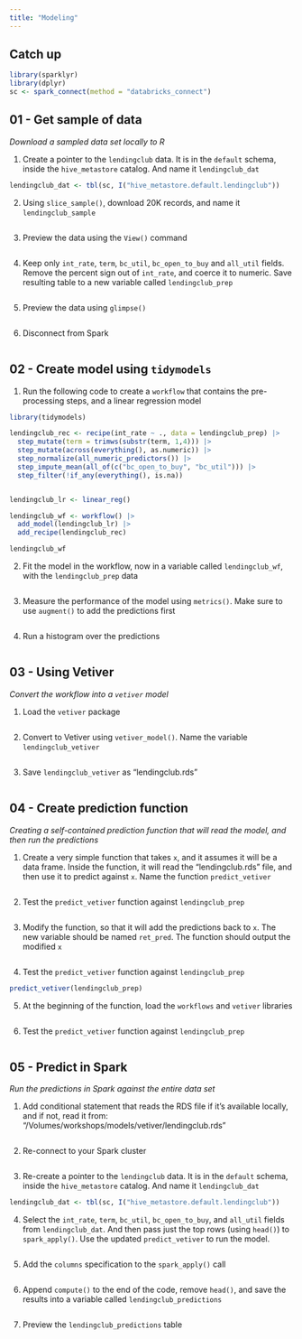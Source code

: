 ```yaml
---
title: "Modeling"
---
```


## Catch up

```r
library(sparklyr)
library(dplyr)
sc <- spark_connect(method = "databricks_connect")
```

## 01 - Get sample of data
*Download a sampled data set locally to R*

1. Create a pointer to the `lendingclub` data. It is in the `default` schema, 
inside the `hive_metastore` catalog. And name it `lendingclub_dat`

```r
lendingclub_dat <- tbl(sc, I("hive_metastore.default.lendingclub"))
```

2. Using `slice_sample()`, download 20K records, and name it `lendingclub_sample`

```r

```

3. Preview the data using the `View()` command
```r

```

4. Keep only `int_rate`, `term`, `bc_util`, `bc_open_to_buy` and `all_util` 
fields. Remove the percent sign out of `int_rate`, and coerce it to numeric. 
Save resulting table to a new variable called `lendingclub_prep`
```r

```

5. Preview the data using `glimpse()`
```r

```

6. Disconnect from Spark

```r

```


## 02 - Create model using `tidymodels`

1. Run the following code to create a `workflow` that contains the pre-processing
steps, and a linear regression model
```r
library(tidymodels)

lendingclub_rec <- recipe(int_rate ~ ., data = lendingclub_prep) |> 
  step_mutate(term = trimws(substr(term, 1,4))) |> 
  step_mutate(across(everything(), as.numeric)) |> 
  step_normalize(all_numeric_predictors()) |>
  step_impute_mean(all_of(c("bc_open_to_buy", "bc_util"))) |>   
  step_filter(!if_any(everything(), is.na))


lendingclub_lr <- linear_reg()

lendingclub_wf <- workflow() |> 
  add_model(lendingclub_lr) |> 
  add_recipe(lendingclub_rec)

lendingclub_wf
```
2. Fit the model in the workflow, now in a variable called `lendingclub_wf`, with
the `lendingclub_prep` data
```r

```

3. Measure the performance of the model using `metrics()`. Make sure to use
`augment()` to add the predictions first
```r

```

4. Run a histogram over the predictions

```r

```

## 03 - Using Vetiver
*Convert the workflow into a `vetiver` model*

1. Load the `vetiver` package

```r

```

2. Convert to Vetiver using `vetiver_model()`. Name the variable `lendingclub_vetiver`

```r

```

3. Save `lendingclub_vetiver` as "lendingclub.rds"

```r

```

## 04 - Create prediction function
*Creating a self-contained prediction function that will read the model, and then run the predictions*

1. Create a very simple function that takes `x`, and it assumes it will be a 
data frame. Inside the function, it will read the "lendingclub.rds" file, and
then use it to predict against `x`. Name the function `predict_vetiver`

```r

```

2. Test the `predict_vetiver` function against `lendingclub_prep`

```r

```

3. Modify the function, so that it will add the predictions back to `x`. The
new variable should be named `ret_pred`. The function should output the 
modified `x`

```r

```

4. Test the `predict_vetiver` function against `lendingclub_prep`

```r
predict_vetiver(lendingclub_prep)
```

5. At the beginning of the function, load the `workflows` and `vetiver` libraries

```r

```

6. Test the `predict_vetiver` function against `lendingclub_prep`

```r

```

## 05 - Predict in Spark
*Run the predictions in Spark against the entire data set*


1. Add conditional statement that reads the RDS file if it's available locally,
and if not, read it from: "/Volumes/workshops/models/vetiver/lendingclub.rds"

```r

```

2. Re-connect to your Spark cluster

```r

```

3. Re-create a pointer to the `lendingclub` data. It is in the `default` schema, 
inside the `hive_metastore` catalog. And name it `lendingclub_dat`
```r
lendingclub_dat <- tbl(sc, I("hive_metastore.default.lendingclub"))
```

4. Select the `int_rate`, `term`, `bc_util`, `bc_open_to_buy`, and `all_util` 
fields from `lendingclub_dat`. And then pass just the top rows (using `head()`)
to `spark_apply()`. Use the updated `predict_vetiver` to run the model.

```r

```

5. Add the `columns` specification to the `spark_apply()` call

```r

```
6. Append `compute()` to the end of the code, remove `head()`, and save the
results into a variable called `lendingclub_predictions`

```r

```

7. Preview the `lendingclub_predictions` table

```r

```


